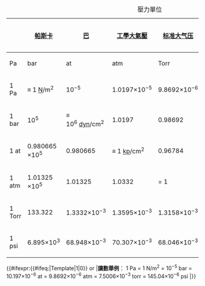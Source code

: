 {| class="wikitable"
|+ 壓力單位
!rowspan=2| {{Navbar|壓力單位|mini=1}}
!width="16%"| [[帕斯卡]]
!width="16%"| [[巴]]
!width="16%"| [[工學大氣壓]]
!width="16%"| [[标准大气压]]
!width="16%"| [[托|托 (毫米水銀柱)]]
!width="16%"| [[磅力每平方英寸]]
|-
! Pa
! bar
! at
! atm
! Torr
! psi
|- align=center
! 1 Pa
| ≡ 1 [[牛頓 (單位)|N]]/m<sup>2</sup>
| 10<sup>−5</sup>
| 1.0197×10<sup>−5</sup>
| 9.8692×10<sup>−6</sup>
| 7.5006×10<sup>−3</sup>
| 145.04×10<sup>−6</sup> <!-- 0.000 145 037 737 73... -->
|- align=center
! 1 bar
|  10<sup>5</sup>
| ≡ 10<sup>6</sup>&nbsp;[[達因|dyn]]/cm<sup>2</sup>
| 1.0197
| 0.98692
| 750.06
| 14.5037744 <!-- 0.503 773 773 021 7... -->
|- align=center
! 1 at
| 0.980665 ×10<sup>5</sup>
| 0.980665
| ≡ 1 [[千克力|kp]]/cm<sup>2</sup>
| 0.96784 <!-- 0.967 841 105 354 1... -->
| 735.56 <!-- 735.559 240 1... -->
| 14.223 <!-- 14.223 343 307 120 3... -->
|- align=center
! 1 atm
| 1.01325 ×10<sup>5</sup>
| 1.01325
| 1.0332
| = 1
| 760
| 14.696 <!-- 0.695 948 775 514 2... -->
|- align=center
! 1 Torr
| 133.322 <!-- 133.322 368 421... -->
| 1.3332×10<sup>−3</sup> <!-- 0.001 333 224... -->
| 1.3595×10<sup>−3</sup> <!-- 0.001 359 51... -->
| 1.3158×10<sup>−3</sup> <!-- 0.001 315 789 -->
| = 1&nbsp;[[torr#Manometric units of pressure|mm<sub>Hg</sub>]]
| 19.337×10<sup>−3</sup> <!-- 0.019 336 775 -->
|- align=center
! 1 psi
| 6.895×10<sup>3</sup> <!-- 6894.757 293 168... -->
| 68.948×10<sup>−3</sup> <!-- 0.068 947 573... -->
| 70.307×10<sup>−3</sup> <!-- 0.070 306 958... -->
| 68.046×10<sup>−3</sup> <!-- 0.068 045 964... -->
| 51.715 <!-- 51.714 932 572... -->
| ≡ 1 [[磅力|{{lbf}}]]/in<sup>2</sup>
|}
{{#ifexpr:{{#ifeq:{{NAMESPACE}}|Template|1|0}} or {{{example|0}}}|'''讀數舉例'''： 1 Pa = 1 N/m<sup>2</sup> = 10<sup>−5</sup> bar = 10.197×10<sup>−6</sup> at = 9.8692×10<sup>−6</sup> atm = 7.5006×10<sup>−3</sup> torr = 145.04×10<sup>−6</sup> psi
|}}<noinclude>
{{Documentation}}
</noinclude>